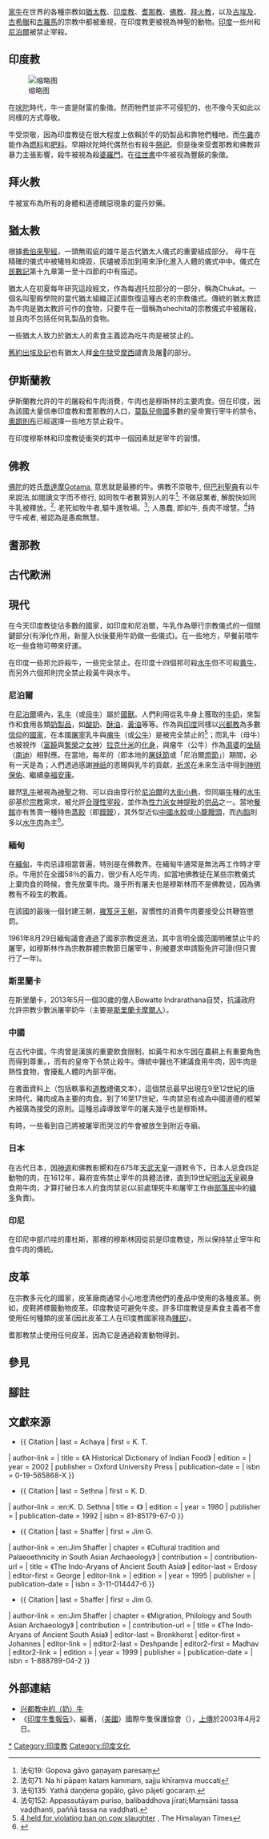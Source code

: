 {{roughtranslation|time=2016-01-27T01:02:16+00:00}}

[[家牛|家牛]]在世界的各種宗教如[[猶太教|猶太教]]、[[印度教|印度教]]、[[耆那教|耆那教]]、[[佛教|佛教]]、[[拜火教|拜火教]]，以及[[古埃及|古埃及]]、[[古希臘|古希臘]]和[[古羅馬|古羅馬]]的宗教中都被重視，在印度教更被視為神聖的動物。[[印度|印度]]一些州和[[尼泊爾|尼泊爾]]被禁止宰殺。

== 印度教 ==
[[File:Mahimsyat.sarva.bhutani(veda).jpg|缩略图]]

在[[吠陀|吠陀]]時代，牛一直是財富的象徵。然而牠們並非不可侵犯的，也不像今天如此以同樣的方式尊敬。

牛受崇敬，因為印度教徒在很大程度上依賴於牛的奶製品和靠牠們種地，而[[牛糞|牛糞]]亦能作為[[燃料|燃料]]和[[肥料|肥料]]。早期吠陀時代偶然也有殺牛[[祭祀|祭祀]]。但是後來受耆那教和佛教非暴力主張影響，殺牛被視為殺[[婆羅門|婆羅門]]。在[[往世書|往世書]]中牛被视為豐饒的象徵。

== 拜火教 ==
牛被宣布為所有的身體和道德醜惡現象的靈丹妙藥。

== 猶太教 ==
根據[[希伯來聖經|希伯來聖經]]，一頭無瑕疵的雄牛是古代猶太人儀式的重要組成部分。 母牛在精確的儀式中被犧牲和燒毀，灰燼被添加到用來淨化進入人體的儀式中中。儀式在[[民數記|民數記]]第十九章第一至十四節的中有描述。

猶太人在初夏每年研究這段經文，作為每週托拉部分的一部分，稱為Chukat。一個名叫聖殿學院的當代猶太組織正試圖恢復這種古老的宗教儀式。傳統的猶太教認為牛肉是猶太教許可作的食物，只要牛在一個稱為shechita的宗教儀式中被屠殺，並且肉不包括任何乳製品的食物。

一些猶太人致力於猶太人的素食主義認為吃牛肉是被禁止的。

[[舊約|舊約]][[出埃及記|出埃及記]]也有猶太人拜[[金牛犊|金牛犊]]受[[摩西|摩西]]譴責及屠𣪩的部分。

== 伊斯蘭教 ==
伊斯蘭教允許的牛的屠殺和牛肉消費，牛肉也是穆斯林的主要肉食。但在印度，因為該國大量信奉印度教和耆那教的人口，[[莫臥兒帝國|莫臥兒帝國]]多數的皇帝實行宰牛的禁令。[[奧朗則布|奧朗則布]]已經選擇一些地方禁止殺牛。

在印度穆斯林和印度教徒衝突的其中一個因素就是宰牛的習慣。

== 佛教 ==
[[佛陀|佛陀]]的姓氏[[喬達摩|喬達摩]][[Gotama|Gotama]], 意思就是最勝的牛。佛教不崇敬牛, 但[[巴利聖典|巴利聖典]]有以牛來說法,如閱讀文字而不修行, 如同牧牛者數算別人的牛<ref>法句19: Gopova gāvo gaṇayaṃ paresaṃ</ref>; 不做惡業者, 解脫快如同牛乳被釋放。<ref>法句71: Na hi pāpaṃ kataṃ kammaṃ, sajju khīraṃva muccati</ref>; 老死如牧牛者,驅牛進牧場。<ref>法句135: Yathā daṇḍena gopālo, gāvo pājeti gocaraṃ. </ref>; 人愚蠢, 即如牛, 長肉不增慧。<ref>法句152: Appassutāyaṃ puriso, balibaddhova jīrati;Maṃsāni tassa vaḍḍhanti, paññā tassa na vaḍḍhati.</ref>持守牛戒者, 被認為是愚痴無慧。

== 耆那教 ==

== 古代歐洲 ==

== 現代 ==
在今天印度教徒佔多數的國家，如印度和尼泊爾，牛乳作為舉行宗教儀式的一個關鍵部分(有淨化作用，新屋入伙後要用牛奶做一些儀式)。在一些地方，早餐前喂牛吃一些食物可帶來好運。

在印度一些邦允許殺牛，一些完全禁止。在印度十四個邦可殺[[水牛|水牛]]但不可殺[[黄牛|黄牛]]，而另外六個邦則完全禁止殺黃牛與水牛。

=== 尼泊爾 ===
在[[尼泊爾|尼泊爾]]境內，[[乳牛|乳牛]]（或[[母牛|母牛]]）屬於[[國獸|國獸]]。人們利用從乳牛身上獲取的[[牛奶|牛奶]]，來製作和食用各類[[奶製品|奶製品]]，如[[酸奶|酸奶]]、[[酥油|酥油]]、[[黃油|黃油]]等等。作為與[[印度|印度]]同樣以[[兴都教|兴都教]]為多數[[信仰|信仰]]的[[國家|國家]]，在本國[[屠宰|屠宰]]乳牛與[[瘤牛|瘤牛]]（或[[公牛|公牛]]）是被完全禁止的<ref>[http://www.thehimalayantimes.com/fullNews.php?headline=4+held+for+violating+ban+on+cow+slaughter&NewsID=293225 4 held for violating ban on cow slaughter] {{Wayback|url=http://www.thehimalayantimes.com/fullNews.php?headline=4+held+for+violating+ban+on+cow+slaughter&NewsID=293225 |date=20110703033241 }}, The Himalayan Times</ref>；而乳牛（母牛）也被視作（[[財富|富饒]]與[[繁榮|繁榮]]之[[女神|女神]]）[[吉祥天女|拉克什米]]的[[化身|化身]]，與瘤牛（公牛）作為[[濕婆|濕婆]]的[[坐騎|坐騎]]（[[南迪|南迪]]）相對應。在當地，每年的{{link-en|提哈爾 (節日)|Tihar (festival)|提哈節}}（即本地的[[屠妖節|屠妖節]]或「尼泊爾[[燈節|燈節]]」）期間，必有一天是為{{link-en|乳牛節|Gai Jatra}}；人們透過感謝[[神祇|神祇]]的恩賜與乳牛的貢獻，[[祈求|祈求]]在未來生活中得到[[神明|神明]][[保佑|保佑]]、繼續[[幸福|幸福]][[安康|安康]]。

雖然[[乳牛|乳牛]]被視為[[神聖|神聖]]之物、可以自由穿行於[[尼泊爾|尼泊爾]]的[[大街|大街]][[小巷|小巷]]，但同屬[[牛|牛]]種的[[水牛|水牛]]卻基於[[宗教|宗教]]需求，被允許[[合理性|合理性]][[宰殺|宰殺]]，並作為[[性力派|性力派]][[女神|女神]][[提毗|提毗]]的[[供品|供品]]之一。當地[[餐館|餐館]]亦有售賣一種特色[[蒸餃|蒸餃]]（即[[饃饃_(餃子)|饃饃]]），其外型近似[[中國|中國]][[水餃|水餃]]或[[小籠饅頭|小籠饅頭]]，而[[內餡|內餡]]則多以[[牛肉|水牛肉]]為主<ref>{{Cite web |url=http://blog.sina.com.cn/s/blog_514fa4310100uli1.html |title=尼泊尔饺子Mo-mo |accessdate=2014-10-13 |archive-date=2014-10-20 |archive-url=https://web.archive.org/web/20141020010544/http://blog.sina.com.cn/s/blog_514fa4310100uli1.html |dead-url=no }}</ref>。

=== 緬甸 ===
在[[緬甸|緬甸]]，牛肉忌諱相當普遍，特別是在佛教界。在緬甸牛通常是無法再工作時才宰杀。牛用於在全國58％的畜力，很少有人吃牛肉，如當地佛教徒在某些宗教儀式上棄肉食的時候，會先放棄牛肉。幾乎所有屠夫也是穆斯林而不是佛教徒，因為佛教有不殺生的教義。

在該國的最後一個封建王朝，[[雍笈牙王朝|雍笈牙王朝]]，習慣性的消費牛肉要接受公共鞭笞懲罰。

1961年8月29日緬甸議會通過了國家宗教促進法，其中言明全國范圍明確禁止牛的屠宰，如穆斯林作為宗教群體宗教節日屠宰牛，則被要求申請豁免許可證(但只實行了一年)。

=== 斯里蘭卡 ===
在斯里蘭卡，2013年5月一個30歲的僧人Bowatte Indrarathana自焚，抗議政府允許宗教少數派屠宰奶牛（主要是[[斯里蘭卡摩爾人|斯里蘭卡摩爾人]]）。

===中國===
在古代中國，牛肉曾是漢族的重要飲食限制，如黃牛和水牛因在農耕上有重要角色而得到尊重。{{cn|在周代甚至天子也不常吃}}，而有的皇帝下令禁止殺牛。傳統中醫也不建議食用牛肉，因牛肉是熱性食物，會擾亂人體的內部平衡。

在書面資料上（包括軼事和[[道教|道教]]禮儀文本），這個禁忌最早出現在9至12世紀的唐宋時代，豬肉成為主要的肉食。到了16至17世紀，牛肉禁忌有成為中國道德的框架內被廣為接受的原則。{{cn|在中國社會，只有不能被充分吸收的種族和宗教群體（如[[回族|回族]]和[[苗族|苗族]]）和外國人食用這種肉。}}這種忌諱導致宰牛的屠夫幾乎也是穆斯林。

有時，一些看到自己將被屠宰而哭泣的牛會被放生到附近寺廟。

===日本===
在古代日本，因[[神道|神道]]和佛教影嚮和在675年[[天武天皇|天武天皇]]一道敕令下，日本人忌食四足動物的肉，在1612年，幕府宣佈禁止宰牛的具體法律，直到19世紀[[明治天皇|明治天皇]]親身食用牛肉，才算打破日本人的食肉禁忌(以前處理死牛和屠宰工作由[[部落民|部落民]]中的[[穢多|穢多]]負責)。

===印尼===
在印尼中部爪哇的庫杜斯，那裡的穆斯林因從前是印度教徒，所以保持禁止宰牛和食牛肉的傳統。

== 皮革 ==
在宗教多元化的國家，皮革廠商通常小心地澄清他們的產品中使用的各種皮革。例如，皮鞋將標籤動物皮革。印度教徒可避免牛皮。許多印度教徒是素食主義者不會使用任何種類的皮革(因此皮革工人在印度教國家視為[[賤民|賤民]])。

耆那教禁止使用任何皮革，因為它是通過殺害動物得到。

== 參見 ==

== 腳註 ==
{{reflist}}

== 文獻來源 ==
* {{ Citation | last = Achaya | first = K. T.
| author-link =
| title = 《A Historical Dictionary of Indian Food》
| edition = | year = 2002 | publisher = Oxford University Press
| publication-date = | isbn = 0-19-565868-X }}

* {{ Citation | last = Sethna | first = K. D.
| author-link = :en:K. D. Sethna
| title = 《{{le|The Problem of Aryan Origins}}》
| edition = | year = 1980 | publisher =
| publication-date = 1992 | isbn = 81-85179-67-0 }}

* {{ Citation | last = Shaffer | first = Jim G.
| author-link = :en:Jim Shaffer
| chapter = 《Cultural tradition and Palaeoethnicity in South Asian Archaeology》
| contribution =
| contribution-url =
| title = 《The Indo-Aryans of Ancient South Asia》
| editor-last = Erdosy | editor-first = George
| editor-link =
| edition = | year = 1995 | publisher =
| publication-date = | isbn = 3-11-014447-6 }}

* {{ Citation | last = Shaffer | first = Jim G.
| author-link = :en:Jim Shaffer
| chapter = 《Migration, Philology and South Asian Archaeology》
| contribution =
| contribution-url =
| title = 《The Indo-Aryans of Ancient South Asia》
| editor-last = Bronkhorst | editor-first = Johannes 
| editor-link =
| editor2-last = Deshpande | editor2-first = Madhav
| editor2-link =
| edition = | year = 1999 | publisher =
| publication-date = | isbn = 1-888789-04-2 }}

== 外部連結 ==
* [https://web.archive.org/web/20160204152133/http://www.hinduism.co.za/cowsare.htm 兴都教中的（奶）牛]{{en}}
* 《[https://web.archive.org/web/20160205065853/http://www.chakra.org/living/SimpApr02_03.html 印度牛隻報告]》，{{lang|en|Balabhadra das}}編著，（[[美國|美國]]）國際牛隻保護協會（{{lang|en|ISCOWP}}），[[上傳|上傳]]於2003年4月2日。{{en}}

[[Category:宗教中的牛|*]]
[[Category:印度教|Category:印度教]]
[[Category:印度文化|Category:印度文化]]